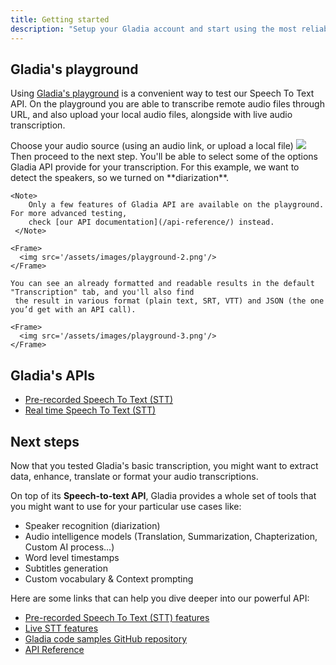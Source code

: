 ```yaml
---
title: Getting started
description: "Setup your Gladia account and start using the most reliable state-of-the-art Speech To Text API"
---
```



<SetupAccount />


## Gladia's playground

Using [Gladia's playground](https://app.gladia.io/playground/1) is a convenient way to test our Speech To Text API. On the playground
you are able to transcribe remote audio files through URL, and also upload your local audio files, alongside with live 
audio transcription.

<Steps>
  <Step title="Select your audio source">
    Choose your audio source (using an audio link, or upload a local file)
    <Frame>
      <img src='/assets/images/playground-1.png'/>
    </Frame>
    Then proceed to the next step.
  </Step>
  <Step title="Select features">
    You'll be able to select <Tooltip tip="If you want to see a complete list of the features Gladia's API provide check the Features section">some of 
    the options</Tooltip> Gladia API provide for your transcription.
    For this example, we want to detect the speakers, so we turned on **diarization**.

    <Note>
        Only a few features of Gladia API are available on the playground. For more advanced testing,
        check [our API documentation](/api-reference/) instead. 
     </Note>

    <Frame>
      <img src='/assets/images/playground-2.png'/>
    </Frame>
  </Step>
  <Step title="Transcribe">

    You can see an already formatted and readable results in the default "Transcription" tab, and you'll also find
     the result in various format (plain text, SRT, VTT) and JSON (the one you’d get with an API call).

    <Frame>
      <img src='/assets/images/playground-3.png'/>
    </Frame>
  </Step>
</Steps>


## Gladia's APIs 

- [Pre-recorded Speech To Text (STT)](/chapters/pre-recorded-stt/getting-started)
- [Real time Speech To Text (STT)](/chapters/live-stt/getting-started)


## Next steps

Now that you tested Gladia's basic transcription, you might want to extract data, enhance, translate or format your audio
transcriptions.

On top of its **Speech-to-text API**, Gladia provides a whole set of tools that you might want
to use for your particular use cases like:

- Speaker recognition (diarization)
- Audio intelligence models (Translation, Summarization, Chapterization, Custom AI process...)
- Word level timestamps
- Subtitles generation
- Custom vocabulary & Context prompting


Here are some links that can help you dive deeper into our powerful API:

- [Pre-recorded Speech To Text (STT) features](/chapters/pre-recorded-stt/features)
- [Live STT features](/chapters/live-stt/features)
- [Gladia code samples GitHub repository](https://github.com/gladiaio/gladia-samples)
- [API Reference](/api-reference/)
